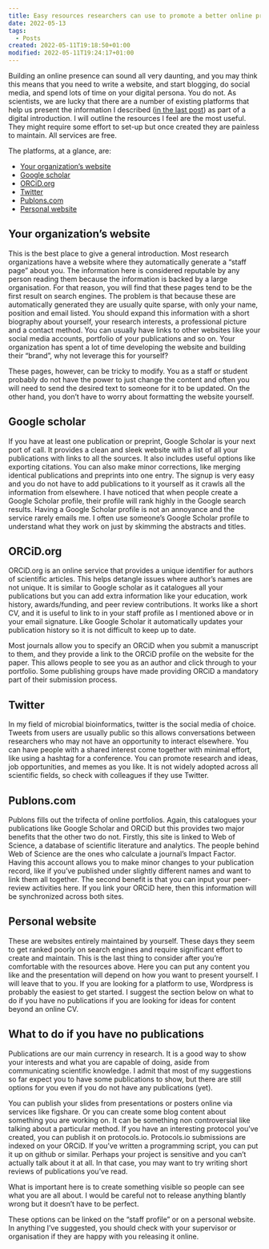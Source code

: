 ```yaml
---
title: Easy resources researchers can use to promote a better online presence
date: 2022-05-13
tags:
  - Posts
created: 2022-05-11T19:18:50+01:00
modified: 2022-05-11T19:24:17+01:00
---
```


Building an online presence can sound all very daunting, and you may think this means that you need to write a website, and start blogging, do social media, and spend lots of time on your digital persona. You do not. As scientists, we are lucky that there are a number of existing platforms that help us present the information I described ([in the last post](/posts/better-online-presence-for-researchers)) as part of a digital introduction. I will outline the resources I feel are the most useful. They might require some effort to set-up but once created they are painless to maintain. All services are free.

The platforms, at a glance, are:

- [Your organization’s website](https://quadram.ac.uk/people/nabil-fareed-alikhan/)
- [Google scholar](https://scholar.google.com/citations?user=BpzrleYAAAAJ&hl=en)
- [ORCiD.org](https://orcid.org/0000-0002-1243-0767)
- [Twitter](https://twitter.com/happy_khan)
- [Publons.com](https://publons.com/researcher/1737725/nabil-fareed-alikhan/)
- [Personal website](https://happykhan.com)

## Your organization’s website

This is the best place to give a general introduction. Most research organizations have a website where they automatically generate a “staff page” about you. The information here is considered reputable by any person reading them because the information is backed by a large organisation. For that reason, you will find that these pages tend to be the first result on search engines. The problem is that because these are automatically generated they are usually quite sparse, with only your name, position and email listed. You should expand this information with a short biography about yourself, your research interests, a professional picture and a contact method. You can usually have links to other websites like your social media accounts, portfolio of your publications and so on. Your organization has spent a lot of time developing the website and building their “brand”, why not leverage this for yourself?

These pages, however, can be tricky to modify. You as a staff or student probably do not have the power to just change the content and often you will need to send the desired text to someone for it to be updated. On the other hand, you don’t have to worry about formatting the website yourself.

## Google scholar

If you have at least one publication or preprint, Google Scholar is your next port of call. It provides a clean and sleek website with a list of all your publications with links to all the sources. It also includes useful options like exporting citations. You can also make minor corrections, like merging identical publications and preprints into one entry. The signup is very easy and you do not have to add publications to it yourself as it crawls all the information from elsewhere. I have noticed that when people create a Google Scholar profile, their profile will rank highly in the Google search results. Having a Google Scholar profile is not an annoyance and the service rarely emails me. I often use someone’s Google Scholar profile to understand what they work on just by skimming the abstracts and titles.

## ORCiD.org

ORCiD.org is an online service that provides a unique identifier for authors of scientific articles. This helps detangle issues where author’s names are not unique. It is similar to Google scholar as it catalogues all your publications but you can add extra information like your education, work history, awards/funding, and peer review contributions. It works like a short CV, and it is useful to link to in your staff profile as I mentioned above or in your email signature. Like Google Scholar it automatically updates your publication history so it is not difficult to keep up to date.

Most journals allow you to specify an ORCiD when you submit a manuscript to them, and they provide a link to the ORCiD profile on the website for the paper. This allows people to see you as an author and click through to your portfolio. Some publishing groups have made providing ORCiD a mandatory part of their submission process.

## Twitter

In my field of microbial bioinformatics, twitter is the social media of choice. Tweets from users are usually public so this allows conversations between researchers who may not have an opportunity to interact elsewhere. You can have people with a shared interest come together with minimal effort, like using a hashtag for a conference. You can promote research and ideas, job opportunities, and memes as you like. It is not widely adopted across all scientific fields, so check with colleagues if they use Twitter.

## Publons.com

Publons fills out the trifecta of online portfolios. Again, this catalogues your publications like Google Scholar and ORCiD but this provides two major benefits that the other two do not. Firstly, this site is linked to Web of Science, a database of scientific literature and analytics. The people behind Web of Science are the ones who calculate a journal’s Impact Factor. Having this account allows you to make minor changes to your publication record, like if you’ve published under slightly different names and want to link them all together. The second benefit is that you can input your peer-review activities here. If you link your ORCiD here, then this information will be synchronized across both sites.

## Personal website

These are websites entirely maintained by yourself. These days they seem to get ranked poorly on search engines and require significant effort to create and maintain. This is the last thing to consider after you’re comfortable with the resources above. Here you can put any content you like and the presentation will depend on how you want to present yourself. I will leave that to you. If you are looking for a platform to use, Wordpress is probably the easiest to get started. I suggest the section below on what to do if you have no publications if you are looking for ideas for content beyond an online CV.

## What to do if you have no publications

Publications are our main currency in research. It is a good way to show your interests and what you are capable of doing, aside from communicating scientific knowledge. I admit that most of my suggestions so far expect you to have some publications to show, but there are still options for you even if you do not have any publications (yet).

You can publish your slides from presentations or posters online via services like figshare. Or you can create some blog content about something you are working on. It can be something non controversial like talking about a particular method. If you have an interesting protocol you’ve created, you can publish it on protocols.io. Protocols.io submissions are indexed on your ORCiD. If you’ve written a programming script, you can put it up on github or similar. Perhaps your project is sensitive and you can’t actually talk about it at all. In that case, you may want to try writing short reviews of publications you’ve read.

What is important here is to create something visible so people can see what you are all about. I would be careful not to release anything blantly wrong but it doesn’t have to be perfect.

These options can be linked on the “staff profile” or on a personal website. In anything I’ve suggested, you should check with your supervisor or organisation if they are happy with you releasing it online.
